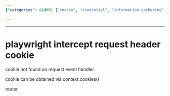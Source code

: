 ```yaml
---
{"categories": &id001 ["cookie", "credential", "information gathering", "playwright", "scraping", "stub", "tips"], "category": "Playwright", "date": "2023-12-22 23:52:59", "description": "This blog post delves into Playwright's handling of request headers and cookies, with a focus on the context.cookies() method as an effective solution for addressing cookie-related challenges.", "tags": *id001, "title": "playwright intercept request header cookie"}

---
```


------

# playwright intercept request header cookie

cookie not found on request event handler. 

cookie can be obtained via context.cookies()

router

